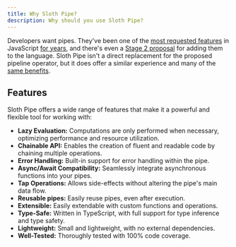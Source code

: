 ```yaml
---
title: Why Sloth Pipe?
description: Why should you use Sloth Pipe?
---
```


Developers want pipes. They've been one of the
[most requested features](https://2020.stateofjs.com/en-US/opinions/#missing_from_js) in JavaScript
[for years](https://2022.stateofjs.com/en-US/opinions/#top_currently_missing_from_js), and there's
even a [Stage 2 proposal](https://github.com/tc39/proposal-pipeline-operator) for adding them to the
language. Sloth Pipe isn't a direct replacement for the proposed pipeline operator, but it does
offer a similar experience and many of the
[same benefits](https://github.com/tc39/proposal-pipeline-operator#why-a-pipe-operator).

## Features

Sloth Pipe offers a wide range of features that make it a powerful and flexible tool for working
with:

-   **Lazy Evaluation:** Computations are only performed when necessary, optimizing performance and
    resource utilization.
-   **Chainable API:** Enables the creation of fluent and readable code by chaining multiple
    operations.
-   **Error Handling:** Built-in support for error handling within the pipe.
-   **Async/Await Compatibility:** Seamlessly integrate asynchronous functions into your pipes.
-   **Tap Operations:** Allows side-effects without altering the pipe's main data flow.
-   **Reusable pipes:** Easily reuse pipes, even after execution.
-   **Extensible:** Easily extendable with custom functions and operations.
-   **Type-Safe:** Written in TypeScript, with full support for type inference and type safety.
-   **Lightweight:** Small and lightweight, with no external dependencies.
-   **Well-Tested:** Thoroughly tested with 100% code coverage.
